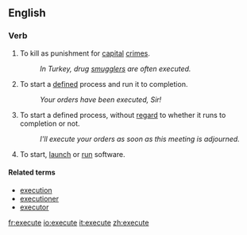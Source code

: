 ==English==

===Verb===
{{en-infl-reg-other-e|execut|e}}

#To kill as punishment for [[capital]] [[crime]]s.
#:''In Turkey, drug [[smuggle]]rs are often executed.''
#To start a [[define]]d process and run it to completion.
#:''Your orders have been executed, Sir!''
#To start a defined process, without [[regard]] to whether it runs to completion or not.
#:''I'll execute your orders as soon as this meeting is adjourned.''
#To start, [[launch]] or [[run]] software.

====Related terms====
*[[execution]]
*[[executioner]]
*[[executor]]

[[fr:execute]]
[[io:execute]]
[[it:execute]]
[[zh:execute]]